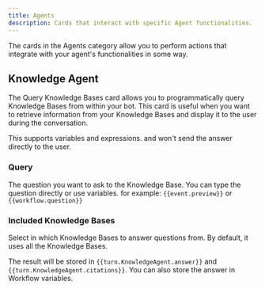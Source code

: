 ```yaml
---
title: Agents
description: Cards that interact with specific Agent functionalities.
---
```


The cards in the Agents category allow you to perform actions that integrate with your agent's functionalities in some way.

## Knowledge Agent

The Query Knowledge Bases card allows you to programmatically query Knowledge Bases from within your bot. This card is useful when you want to retrieve information from your Knowledge Bases and display it to the user during the conversation.

This supports variables and expressions. and won't send the answer directly to the user.

### Query

The question you want to ask to the Knowledge Base. You can type the question directly or use variables. for example: `{{event.preview}}` or `{{workflow.question}}`

### Included Knowledge Bases

Select in which Knowledge Bases to answer questions from. By default, it uses all the Knowledge Bases.

The result will be stored in `{{turn.KnowledgeAgent.answer}}` and `{{turn.KnowledgeAgent.citations}}`. You can also store the answer in Workflow variables.
